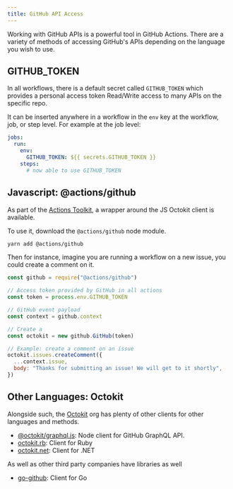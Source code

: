 ```yaml
---
title: GitHub API Access
---
```


Working with GitHub APIs is a powerful tool in GitHub Actions. There are a variety of methods of accessing GitHub's APIs depending on the language you wish to use.

## GITHUB_TOKEN

In all workflows, there is a default secret called `GITHUB_TOKEN` which provides a personal access token Read/Write access to many APIs on the specific repo.

It can be inserted anywhere in a workflow in the `env` key at the workflow, job, or step level. For example at the job level:

```yml title=main.yml
jobs:
  run:
    env:
      GITHUB_TOKEN: ${{ secrets.GITHUB_TOKEN }}
    steps:
      # now able to use GITHUB_TOKEN
```

## Javascript: @actions/github

As part of the [Actions Toolkit](https://github.com/actions/toolkit), a wrapper around the JS Octokit client is available.

To use it, download the `@actions/github` node module.

```bash
yarn add @actions/github
```

Then for instance, imagine you are running a workflow on a new issue, you could create a comment on it.

```js title=make-comment.js
const github = require("@actions/github")

// Access token provided by GitHub in all actions
const token = process.env.GITHUB_TOKEN

// GitHub event payload
const context = github.context

// Create a
const octokit = new github.GitHub(token)

// Example: create a comment on an issue
octokit.issues.createComment({
  ...context.issue,
  body: "Thanks for submitting an issue! We will get to it shortly",
})
```

## Other Languages: Octokit

Alongside such, the [Octokit](https://github.com/octokit) org has plenty of other clients for other languages and methods.

- [@octokit/graphql.js](https://github.com/octokit/graphql.js): Node client for GitHub GraphQL API.
- [octokit.rb](https://github.com/octokit/octokit.rb): Client for Ruby
- [octokit.net](https://github.com/octokit/octokit.net): Client for .NET

As well as other third party companies have libraries as well

- [go-github](https://github.com/google/go-github): Client for Go
